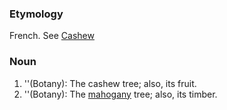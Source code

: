 ===Etymology===
French.  See [[Cashew]]
===Noun===
#''(Botany): The cashew tree; also, its fruit.
#''(Botany): The [[mahogany]] tree; also, its timber.